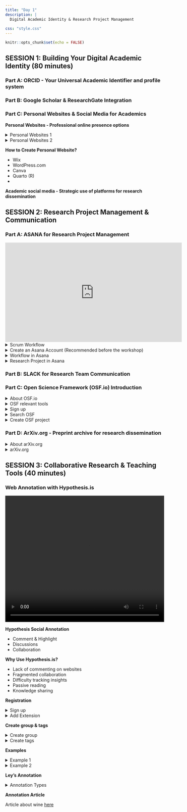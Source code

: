 ```yaml
---
title: "Day 1"
description: |
  Digital Academic Identity & Research Project Management
  
css: "style.css"
---
```


```r
knitr::opts_chunk$set(echo = FALSE)
```



## SESSION 1: Building Your Digital Academic Identity  (80 minutes)

### Part A: ORCID - Your Universal Academic Identifier and profile system


### Part B: Google Scholar & ResearchGate Integration


### Part C: Personal Websites & Social Media for Academics

**Personal Websites - Professional online presence options**

<details class="collapsible">
<summary>  Personal Websites 1 </summary>

<iframe 
  src="https://temurgugushvili.ge/" 
  width="100%" 
  height="600px" 
  style="border:1px solid #ccc; border-radius:8px;">
</iframe>

</details>


<details class="collapsible">
<summary>  Personal Websites 2 </summary>

<iframe 
  src="https://www.normanbackhaus.ch/" 
  width="100%" 
  height="600px" 
  style="border:1px solid #ccc; border-radius:8px;">
</iframe>

</details>


**How to Create Personal Website?**

- Wix
- WordPress.com
- Canva
- Quarto (R)
- 

**Academic social media - Strategic use of platforms for research dissemination**


## SESSION 2: Research Project Management & Communication

### Part A: ASANA for Research Project Management



<iframe width="560" height="315" src="https://www.youtube.com/embed/oyVksFviJVE?si=6hFi2Z04JMsyUV1t&amp;start=33" title="YouTube video player" frameborder="0" allow="accelerometer; autoplay; clipboard-write; encrypted-media; gyroscope; picture-in-picture; web-share" referrerpolicy="strict-origin-when-cross-origin" allowfullscreen></iframe>

<details class="collapsible">
<summary> Scrum Workflow </summary>
![](https://nira.com/wp-content/uploads/2019/09/Scrum-Board-1-1336x934.png){ width=80% }
</details>


<details class="collapsible">
<summary> Create an Asana Account (Recommended before the workshop) </summary>

Create asana account [here](https://asana.com/create-account)

</details>


<details class="collapsible">
<summary> Workflow in Asana </summary>

- Create Project 
  - Color & Icon
  - Overview
    -Project description
    - Add project members
    - Add files and links
- Create Sections
- Create Tasks
  - Comments
  - Tags
  - Subtask
  - Description
- Create Project 
  - List
  - Board
  - Import Tasks
- Inbox
- My Tasks

</details>


<details class="collapsible">
<summary> Research Project in Asana </summary>
![ChatGPT](images/ChatGPT01.png)
</details>


### Part B: SLACK for Research Team Communication

### Part C: Open Science Framework (OSF.io) Introduction

<details class="collapsible">
<summary> About OSF.io </summary>

![Source:Open Science Framework](https://foss.cyverse.org/assets/life_cycle.png){ width=80% }



</details>


<details class="collapsible">
<summary>  OSF relevant tools </summary>

![Source:Open Science Framework](https://www.cos.io/hs-fs/hubfs/workflow-21.png?width=2800&name=workflow-21.png){ width=100% }


</details>


<details class="collapsible">
<summary> Sign up </summary>

![](images/OSF01.png){ width=80% }

Sign up [here](https://osf.io/register?campaign=&next=https%3A%2F%2Fosf.io%2F&view_only=)

</details>


<details class="collapsible">
<summary> Search OSF </summary>


![](images/OSF02.png){ width=100% }

</details>



<details class="collapsible">
<summary> Create OSF project </summary>

![](images/OSF03.png){ width=80% }

</details>

</details>

### Part D: ArXiv.org - Preprint archive for research dissemination

<details class="collapsible">
<summary> About arXiv.org </summary>

- **Open-access research platform**: arXiv.org hosts over two million scholarly articles across eight subject areas.

- **Pioneer in digital scholarship**: Founded by Paul Ginsparg in 1991, maintained by Cornell Tech.

- **Fields covered**: Physics, Mathematics, Computer Science, Quantitative Biology, Quantitative Finance, Statistics, Electrical Engineering & Systems Science, and Economics.

- **Services for researchers**: Article submission, retrieval, search & discovery, web distribution, API access, content curation, and preservation.

- **Moderation process**: Submissions are checked for topical relevance and scholarly value; material is not peer-reviewed.

- **Community and governance**: Curated by volunteer moderators and guided by arXiv Leadership Team and advisory councils.

**Free submission**: Registered users may submit articles without fees.

</details>


<details class="collapsible">
<summary> arXiv.org </summary>

<iframe 
  src="https://arxiv.org/" 
  width="100%" 
  height="600px" 
  style="border:1px solid #ccc; border-radius:8px;">
</iframe>

</details>




## SESSION 3: Collaborative Research & Teaching Tools (40 minutes)


### Web Annotation with Hypothesis.is


<video width="100%" height="400" controls>
  <source src="https://web.hypothes.is/wp-content/uploads/2024/09/V.mp4?_=1" type="video/mp4">
</video>



**Hypothesis Social Annotation**

- Comment & Highlight
- Discussions
- Collaboration

**Why Use Hypothesis.is?**

- Lack of commenting on websites 
- Fragmented collaboration 
- Difficulty tracking insights
- Passive reading 
- Knowledge sharing 

**Registration**

<details class="collapsible">
<summary>Sign up</summary>

- Sign up https://hypothes.is/signup

*Please check your email and open the link to activate your account.*

</details>

<details class="collapsible">
<summary>Add Extension</summary>
- Add the Hypothesis Extension to Your Browser [here](https://chromewebstore.google.com/detail/hypothesis-web-pdf-annota/bjfhmglciegochdpefhhlphglcehbmek)


![](images/chrome-pin-extension-01.jpg)

</details>



**Create  group & tags**

<details class="collapsible">
<summary>Create  group</summary>

- Create  group

![](images/Screenshot01.png){ width=50% }

- Invite new members - https://hypothes.is/groups/exZxre6g/workshop

</details>


<details class="collapsible">
<summary>Create  tags</summary>

- Create  tags

</details>




**Examples**

<details class="collapsible">
<summary> Example 1 </summary>

Examples 1 [here](https://www.mountainapp.net/blog/migration-from-mountains-in-switzerland-and-georgia)





</details>


<details class="collapsible">
<summary> Example 2 </summary>



Example 2 [here](https://www.mountainapp.net/blog/nature-conservation-and-regional-economic-development)


</details>


**Ley’s Annotation**

<details class="collapsible">
<summary> Annotation Types </summary>


- Notes - Create a note by selecting some text and clicking the  button

- Page Notes 

- Highlights - Highlights can be created by clicking the  button. Try it on this sentence.

- Replies - You can reply to any annotation by using the  reply action on every card.

</details>



**Annotation Article**

Article about wine [here](https://www.nationalgeographic.com/history/article/oldest-winemaking-grapes-georgia-archaeology)


